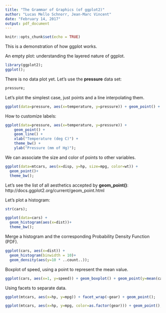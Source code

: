 ```yaml
---
title: "The Grammar of Graphics (of ggplot2)"
author: "Lucas Mello Schnorr, Jean-Marc Vincent"
date: "February 14, 2017"
output: pdf_document
---
```


```r
knitr::opts_chunk$set(echo = TRUE)
```

This is a demonstration of how ggplot works.

An empty plot: understanding the layered nature of ggplot.

```r
library(ggplot2);
ggplot();
```

There is no data plot yet. Let's use the **pressure** data set:

```r
pressure;
```

Let's plot the simplest case, just points and a line interpolating them.

```r
ggplot(data=pressure, aes(x=temperature, y=pressure)) + geom_point() + geom_line();
```

How to customize labels:

```r
ggplot(data=pressure, aes(x=temperature, y=pressure)) +
    geom_point() +
    geom_line() +
    xlab("Temperature (deg C)") +
    theme_bw() +
    ylab("Pressure (mm of Hg)");
```

We can associate the size and color of points to other variables.

```r
ggplot(data=mtcars, aes(x=disp, y=hp, size=mpg, color=wt)) + 
  geom_point()+
  theme_bw();
```

Let's see the list of all aesthetics accepted by **geom_point()**:
http://docs.ggplot2.org/current/geom_point.html

Let's plot a histogram:

```r
str(cars);
```

```r
ggplot(data=cars) +
  geom_histogram(aes(x=dist))+
  theme_bw();
```

Merge a histogram and the corresponding Probability Density Function (PDF).

```r
ggplot(cars, aes(x=dist)) +
  geom_histogram(binwidth = 10)+
  geom_density(aes(y=10 * ..count..));
```

Boxplot of speed, using a point to represent the mean value.
```r
ggplot(cars, aes(x=1, y=speed)) + geom_boxplot() + geom_point(y=mean(cars$speed));
```

Using facets to separate data.

```r
ggplot(mtcars, aes(x=hp, y=mpg)) + facet_wrap(~gear) + geom_point();
```
```r
ggplot(mtcars, aes(x=hp, y=mpg, color=as.factor(gear))) + geom_point();
```